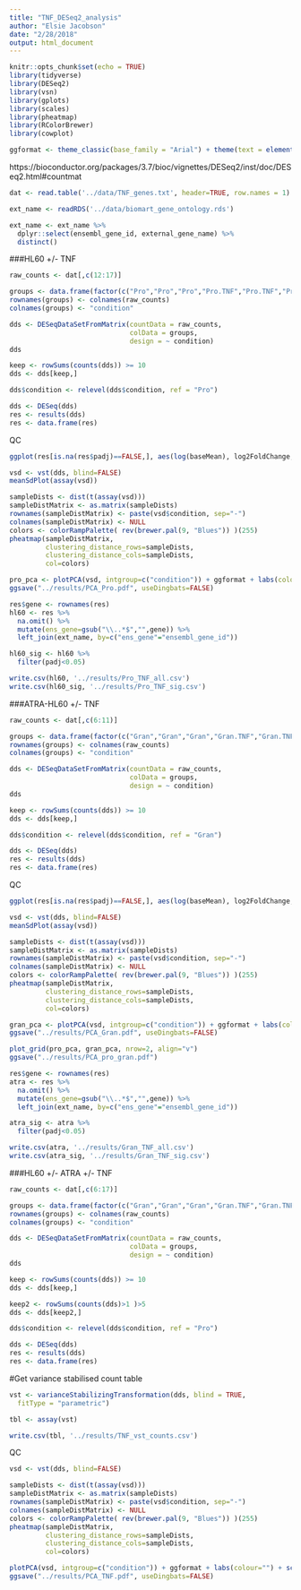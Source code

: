 ```yaml
---
title: "TNF_DESeq2_analysis"
author: "Elsie Jacobson"
date: "2/28/2018"
output: html_document
---
```


```r
knitr::opts_chunk$set(echo = TRUE)
library(tidyverse)
library(DESeq2)
library(vsn)
library(gplots)
library(scales)
library(pheatmap)
library(RColorBrewer)
library(cowplot)

ggformat <- theme_classic(base_family = "Arial") + theme(text = element_text(size = 20))
```

https://bioconductor.org/packages/3.7/bioc/vignettes/DESeq2/inst/doc/DESeq2.html#countmat

```r
dat <- read.table('../data/TNF_genes.txt', header=TRUE, row.names = 1)

ext_name <- readRDS('../data/biomart_gene_ontology.rds')

ext_name <- ext_name %>%
  dplyr::select(ensembl_gene_id, external_gene_name) %>%
  distinct()
```

###HL60 +/- TNF

```r
raw_counts <- dat[,c(12:17)]

groups <- data.frame(factor(c("Pro","Pro","Pro","Pro.TNF","Pro.TNF","Pro.TNF")))
rownames(groups) <- colnames(raw_counts)
colnames(groups) <- "condition"

dds <- DESeqDataSetFromMatrix(countData = raw_counts,
                              colData = groups,
                              design = ~ condition)
dds

keep <- rowSums(counts(dds)) >= 10
dds <- dds[keep,]

dds$condition <- relevel(dds$condition, ref = "Pro")

dds <- DESeq(dds)
res <- results(dds)
res <- data.frame(res)
```

QC

```r
ggplot(res[is.na(res$padj)==FALSE,], aes(log(baseMean), log2FoldChange, colour=padj<0.05)) + geom_point()

vsd <- vst(dds, blind=FALSE)
meanSdPlot(assay(vsd))

sampleDists <- dist(t(assay(vsd)))
sampleDistMatrix <- as.matrix(sampleDists)
rownames(sampleDistMatrix) <- paste(vsd$condition, sep="-")
colnames(sampleDistMatrix) <- NULL
colors <- colorRampPalette( rev(brewer.pal(9, "Blues")) )(255)
pheatmap(sampleDistMatrix,
         clustering_distance_rows=sampleDists,
         clustering_distance_cols=sampleDists,
         col=colors)

pro_pca <- plotPCA(vsd, intgroup=c("condition")) + ggformat + labs(colour="") + scale_colour_viridis_d(end=0.8) + coord_fixed(1.5)
ggsave("../results/PCA_Pro.pdf", useDingbats=FALSE)
```

```r
res$gene <- rownames(res)
hl60 <- res %>%
  na.omit() %>%
  mutate(ens_gene=gsub("\\..*$","",gene)) %>%
  left_join(ext_name, by=c("ens_gene"="ensembl_gene_id"))

hl60_sig <- hl60 %>%
  filter(padj<0.05)

write.csv(hl60, '../results/Pro_TNF_all.csv')
write.csv(hl60_sig, '../results/Pro_TNF_sig.csv')
```

###ATRA-HL60 +/- TNF

```r
raw_counts <- dat[,c(6:11)]

groups <- data.frame(factor(c("Gran","Gran","Gran","Gran.TNF","Gran.TNF","Gran.TNF")))
rownames(groups) <- colnames(raw_counts)
colnames(groups) <- "condition"

dds <- DESeqDataSetFromMatrix(countData = raw_counts,
                              colData = groups,
                              design = ~ condition)
dds

keep <- rowSums(counts(dds)) >= 10
dds <- dds[keep,]

dds$condition <- relevel(dds$condition, ref = "Gran")

dds <- DESeq(dds)
res <- results(dds)
res <- data.frame(res)
```

QC

```r
ggplot(res[is.na(res$padj)==FALSE,], aes(log(baseMean), log2FoldChange, colour=padj<0.05)) + geom_point()

vsd <- vst(dds, blind=FALSE)
meanSdPlot(assay(vsd))

sampleDists <- dist(t(assay(vsd)))
sampleDistMatrix <- as.matrix(sampleDists)
rownames(sampleDistMatrix) <- paste(vsd$condition, sep="-")
colnames(sampleDistMatrix) <- NULL
colors <- colorRampPalette( rev(brewer.pal(9, "Blues")) )(255)
pheatmap(sampleDistMatrix,
         clustering_distance_rows=sampleDists,
         clustering_distance_cols=sampleDists,
         col=colors)

gran_pca <- plotPCA(vsd, intgroup=c("condition")) + ggformat + labs(colour="") + scale_colour_viridis_d(end=0.8) + coord_fixed(4)
ggsave("../results/PCA_Gran.pdf", useDingbats=FALSE)

plot_grid(pro_pca, gran_pca, nrow=2, align="v")
ggsave("../results/PCA_pro_gran.pdf")
```

```r
res$gene <- rownames(res)
atra <- res %>%
  na.omit() %>%
  mutate(ens_gene=gsub("\\..*$","",gene)) %>%
  left_join(ext_name, by=c("ens_gene"="ensembl_gene_id"))

atra_sig <- atra %>%
  filter(padj<0.05)

write.csv(atra, '../results/Gran_TNF_all.csv')
write.csv(atra_sig, '../results/Gran_TNF_sig.csv')
```

###HL60 +/- ATRA +/- TNF

```r
raw_counts <- dat[,c(6:17)]

groups <- data.frame(factor(c("Gran","Gran","Gran","Gran.TNF","Gran.TNF","Gran.TNF","Pro","Pro","Pro","Pro.TNF","Pro.TNF","Pro.TNF")))
rownames(groups) <- colnames(raw_counts)
colnames(groups) <- "condition"

dds <- DESeqDataSetFromMatrix(countData = raw_counts,
                              colData = groups,
                              design = ~ condition)
dds

keep <- rowSums(counts(dds)) >= 10
dds <- dds[keep,]

keep2 <- rowSums(counts(dds)>1 )>5
dds <- dds[keep2,]

dds$condition <- relevel(dds$condition, ref = "Pro")

dds <- DESeq(dds)
res <- results(dds)
res <- data.frame(res)
```

#Get variance stabilised count table

```r
vst <- varianceStabilizingTransformation(dds, blind = TRUE,
  fitType = "parametric")

tbl <- assay(vst)

write.csv(tbl, '../results/TNF_vst_counts.csv')
```

QC

```r
vsd <- vst(dds, blind=FALSE)

sampleDists <- dist(t(assay(vsd)))
sampleDistMatrix <- as.matrix(sampleDists)
rownames(sampleDistMatrix) <- paste(vsd$condition, sep="-")
colnames(sampleDistMatrix) <- NULL
colors <- colorRampPalette( rev(brewer.pal(9, "Blues")) )(255)
pheatmap(sampleDistMatrix,
         clustering_distance_rows=sampleDists,
         clustering_distance_cols=sampleDists,
         col=colors)

plotPCA(vsd, intgroup=c("condition")) + ggformat + labs(colour="") + scale_colour_viridis_d(option="C", end=0.8)
ggsave("../results/PCA_TNF.pdf", useDingbats=FALSE)
```

